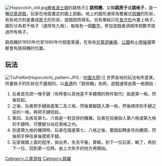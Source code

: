 {{other uses|跳飛機 (消歧義)}}
{{unreferenced|time=2019-02-02T10:22:54+00:00}}
[[File:Hopscotch_old.jpg|thumb]][[麻省|麻省]][[波士頓|波士頓]]的跳格子]]
'''跳飛機'''，又稱'''跳房子'''或'''跳格子'''，是一種[[兒童|兒童]][[遊戲|遊戲]]，玩家在地面畫定的圖上跳動。地上的圖形通常為雙翼式[[飛機|飛機]]的形狀，有些地方則是畫成[[房子|房子]]的形狀，遊戲因而得名，也有單純只在[[長方形|長方形]]內畫上格子。圖形分為若干格子（通常有九格），每格有一個[[數字|數字]]。參加遊戲者須順序按數字跳過所有格子。

跳飛機於1950年代至1990年代相當普遍，在有些[[兒童遊樂場|兒童遊樂場]]、[[公園|公園]]和[[小學|小學]][[操場|操場]]等都會有跳飛機的位置。

==玩法==
[[File:TiuFeiKei(Hopscotch)_pattern.JPG|thumb]]／[[中國大陸|中國大陸]]）]]
世界各地的玩法有所差異，所畫格子的形狀也不盡相同，以[[香港|香港]]的「跳飛機」為例，遊戲通常由第一格開始：
# 玩者首先把一條手鏈（有時會以其他差不多體積的物件取代）拋進第一格，然後拾起。
# 之後，玩者把手鏈拋進第二及三格，然後單腳跳入第一格，然後順序到手鏈之前的一格，再把手鏈拾起。
# 第四、五格及第七、八格是一對並排的機翼。玩者在拾被拋入第六格或第九格的手鏈時，可雙腳分站在兩格之內。
# 到達第九格的機頭時，玩者在踏進第七、八格之後，要跳起轉身背向機頭，然後把手伸往身後摸索手鏈。
# 玩家做錯上面的程序，拋出界，失去平衡，算輸，到下一位玩家，輸了，再到下一位，回到第一位時，由上次失手的地方再開始。

[[Category:儿童游戏|Category:儿童游戏]]
[[Category:跳躍|Category:跳躍]]